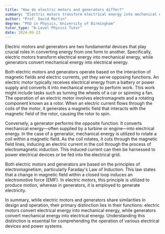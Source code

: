 ```yaml
---
title: "How do electric motors and generators differ?"
summary: "Electric motors transform electrical energy into mechanical energy, whereas generators perform the opposite function by converting mechanical energy into electrical energy."
author: "Prof. David Martin"
degree: "PhD in Physics, University of Birmingham"
tutor_type: "A-Level Physics Tutor"
date: 2024-05-23
---
```


Electric motors and generators are two fundamental devices that play crucial roles in converting energy from one form to another. Specifically, electric motors transform electrical energy into mechanical energy, while generators convert mechanical energy into electrical energy.

Both electric motors and generators operate based on the interaction of magnetic fields and electric currents, yet they serve opposing functions. An electric motor typically receives electrical energy from a battery or power supply and converts it into mechanical energy to perform work. This work might include tasks such as turning the wheels of a car or spinning a fan. The operation of an electric motor involves electromagnets and a rotating component known as a rotor. When an electric current flows through the coils of the motor, it generates a magnetic field that interacts with the magnetic field of the rotor, causing the rotor to spin.

Conversely, a generator performs the opposite function. It converts mechanical energy—often supplied by a turbine or engine—into electrical energy. In the case of a generator, mechanical energy is utilized to rotate a coil within a magnetic field. As the coil rotates, it cuts through the magnetic field lines, inducing an electric current in the coil through the process of electromagnetic induction. This induced current can then be harnessed to power electrical devices or be fed into the electrical grid.

Both electric motors and generators are based on the principles of electromagnetism, particularly Faraday's Law of Induction. This law states that a change in magnetic field within a closed loop induces an electromotive force (EMF). In electric motors, this principle is utilized to produce motion, whereas in generators, it is employed to generate electricity.

In summary, while electric motors and generators share similarities in design and operation, their primary distinction lies in their functions: electric motors convert electrical energy into mechanical energy, while generators convert mechanical energy into electrical energy. Understanding this distinction is essential for comprehending the operation of various electrical devices and power systems.
    
